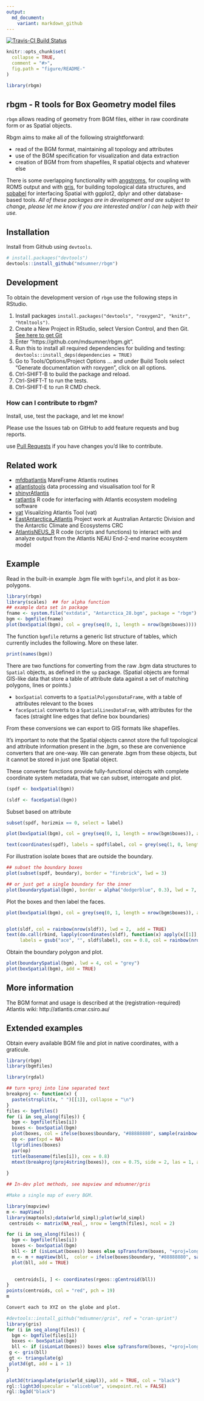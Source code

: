 ```yaml
---
output:
  md_document:
    variant: markdown_github
---
```


[![Travis-CI Build Status](https://travis-ci.org/mdsumner/rbgm.svg?branch=master)](https://travis-ci.org/mdsumner/rbgm)

<!-- README.md is generated from README.Rmd. Please edit that file -->

```r
knitr::opts_chunk$set(
  collapse = TRUE,
  comment = "#>",
  fig.path = "figure/README-"
)

library(rbgm)
```

## rbgm - R tools for Box Geometry model files

`rbgm` allows reading of geometry from BGM files, either in raw
coordinate form or as Spatial objects. 

Rbgm aims to make all of the following straightforward: 

* read of the BGM format, maintaining all topology and attributes
* use of the BGM specification for visualization and data extraction
* creation of BGM from from shapefiles, R spatial objects and whatever else

There is some overlapping functionality with [angstroms](https://github.com/mdsumner/angstroms), for coupling with ROMS output and with [gris](https://github.com/mdsumner/gris), for building
topological data structures, and [spbabel](https://github.com/mdsumner/babel) for interfacing Spatial with ggplot2, dplyr and other database-based tools. *All of these packages are in development and are subject to change, please let me know if you are interested and/or I can help with their use.* 

## Installation

Install from Github using `devtools`. 

```r
# install.packages("devtools")
devtools::install_github("mdsumner/rbgm")
```

## Development

To obtain the development version of `rbgm` use the following steps in RStudio. 

1. Install packages `install.packages("devtools", "roxygen2", "knitr", "htmltools")`.  
2. Create a New Project in RStudio, select Version Control, and then Git. [See here to get Git]( https://support.rstudio.com/hc/en-us/articles/200532077?version=0.99.892&mode=desktop)
3. Enter "https://github.com/mdsumner/rbgm.git".
4. Run this to install all required dependencies for building and testing: `devtools::install_deps(dependencies = TRUE)`
5. Go to Tools/Options/Project Options ... and under Build Tools select "Generate documentation with roxygen", click on all options.
6. Ctrl-SHIFT-B to build the package and reload.
7. Ctrl-SHIFT-T to run the tests. 
8. Ctrl-SHIFT-E to run R CMD check.


### How can I contribute to rbgm? 

Install, use, test the package, and let me know! 

Please use the Issues tab on GitHub to add feature requests and bug reports. 

use [Pull Requests](http://r-pkgs.had.co.nz/git.html#git-pullreq) if you have changes you'd like to contribute. 

## Related work


* [mfdbatlantis](https://github.com/mareframe/mfdbatlantis) MareFrame Atlantis routines
* [atlantistools](https://github.com/alketh/atlantistools) data processing and visualisation tool for R
* [shinyrAtlantis](https://github.com/shanearichards/shinyrAtlantis)
* [ratlantis](https://github.com/jsgosnell/ratlantis)  R code for interfacing with Atlantis ecosystem modeling software
* [vat](https://github.com/mareframe/vat)	 Visualizing Atlantis Tool (vat)
* [EastAntarctica_Atlantis](https://github.com/AustralianAntarcticDivision/EastAntarctica_Atlantis) Project work at Australian Antarctic Division and the Antarctic Climate and Ecosystems CRC
* [AtlantisNEUS_R](https://github.com/erikjsolsen/AtlantisNEUS_R) R code (scripts and functions) to interact with and analyze output from the Atlantis NEAU End-2-end marine ecosystem model


## Example

Read in the built-in example .bgm file with `bgmfile`, and plot it as box-polygons. 

```r
library(rbgm)
library(scales)  ## for alpha function
## example data set in package
fname <- system.file("extdata", "Antarctica_28.bgm", package = "rbgm")
bgm <- bgmfile(fname)
plot(boxSpatial(bgm), col = grey(seq(0, 1, length = nrow(bgm$boxes))))
```

The function `bgmfile` returns a generic list structure of tables, which currently includes the following. More on these later. 

```r
print(names(bgm))
```

There are two functions for converting from the raw .bgm data structures to `Spatial` objects, as defined in the `sp` package. (Spatial objects are formal GIS-like data that store a table of attribute data against a set of matching polygons, lines or points.)

* `boxSpatial` converts to a `SpatialPolygonsDataFrame`, with a table of attributes relevant to the boxes
* `faceSpatial` converts to a `SpatialLinesDataFram`, with attributes for the faces (straight line edges that define box boundaries)

From these conversions we can export to GIS formats like shapefiles. 

It's important to note that the Spatial objects cannot store the full topological and attribute information present in the .bgm, so these are convenience converters that are one-way. We can generate .bgm from these objects, but it cannot be stored in just one Spatial object. 

These converter functions provide fully-functional objects with complete coordinate system metadata, that we can subset, interrogate and plot. 

```r
(spdf <- boxSpatial(bgm))

(sldf <- faceSpatial(bgm))
```


Subset based on attribute

```r
subset(spdf, horizmix == 0, select = label)

plot(boxSpatial(bgm), col = grey(seq(0, 1, length = nrow(bgm$boxes)), alpha = 0.5))

text(coordinates(spdf), labels = spdf$label, col = grey(seq(1, 0, length = nrow(bgm$boxes))), cex = 0.8)
```

For illustration isolate boxes that are outside the boundary. 

```r
## subset the boundary boxes
plot(subset(spdf, boundary), border = "firebrick", lwd = 3)

## or just get a single boundary for the inner
plot(boundarySpatial(bgm), border = alpha("dodgerblue", 0.3), lwd = 7, add = TRUE)
```

Plot the boxes and then label the faces. 

```r
plot(boxSpatial(bgm), col = grey(seq(0, 1, length = nrow(bgm$boxes)), alpha = 0.5))


plot(sldf, col = rainbow(nrow(sldf)), lwd = 2,  add = TRUE)
text(do.call(rbind, lapply(coordinates(sldf), function(x) apply(x[[1]], 2, mean))), 
     labels = gsub("ace", "", sldf$label), cex = 0.8, col = rainbow(nrow(sldf)), pos = 3)
```

Obtain the boundary polygon and plot. 

```r
plot(boundarySpatial(bgm), lwd = 4, col = "grey")
plot(boxSpatial(bgm), add = TRUE)
```

## More information

The BGM format and usage is described at the (registration-required) Atlantis wiki: http://atlantis.cmar.csiro.au/

## Extended examples

Obtain every available BGM file and plot in native coordinates, with a graticule. 


```r
library(rbgm)
library(bgmfiles)

library(rgdal)

## turn +proj into line separated text
breakproj <- function(x) {
  paste(strsplit(x, " ")[[1]], collapse = "\n")
}
files <- bgmfiles()
for (i in seq_along(files)) {
  bgm <- bgmfile(files[i])
  boxes <- boxSpatial(bgm)
  plot(boxes, col = ifelse(boxes$boundary, "#88888880", sample(rainbow(nrow(boxes), alpha = 0.5))))
  op <- par(xpd = NA)
  llgridlines(boxes)
  par(op)
  title(basename(files[i]), cex = 0.8)
  mtext(breakproj(proj4string(boxes)), cex = 0.75, side = 2, las = 1, adj = 0, line = 2, at = par("usr")[3], xpd = NA)
 
}


```



```r
## In-dev plot methods, see mapview and mdsumner/gris

#Make a single map of every BGM. 

library(mapview)
m <- mapView()
library(maptools);data(wrld_simpl);plot(wrld_simpl)
 centroids <- matrix(NA_real_, nrow = length(files), ncol = 2)

for (i in seq_along(files)) {
  bgm <- bgmfile(files[i])
  boxes <- boxSpatial(bgm)
  bll <- if (isLonLat(boxes)) boxes else spTransform(boxes, "+proj=longlat +ellps=WGS84")
  m <- m + mapView(bll,  color = ifelse(boxes$boundary, "#88888880", sample(rainbow(nrow(boxes), alpha = 0.5))),  layer.name = basename(files[i]))
  plot(bll, add = TRUE)
 

   centroids[i, ] <- coordinates(rgeos::gCentroid(bll))
}
points(centroids, col = "red", pch = 19)
m 
```





```r
Convert each to XYZ on the globe and plot. 

#devtools::install_github("mdsumner/gris", ref = "cran-sprint")
library(gris)
for (i in seq_along(files)) {
  bgm <- bgmfile(files[i])
  boxes <- boxSpatial(bgm)
  bll <- if (isLonLat(boxes)) boxes else spTransform(boxes, "+proj=longlat +ellps=WGS84")
 g <- gris(bll)
 gt <- triangulate(g)
 plot3d(gt, add = i > 1)
}

plot3d(triangulate(gris(wrld_simpl)), add = TRUE, col = "black")
rgl::light3d(specular = "aliceblue", viewpoint.rel = FALSE)
rgl::bg3d("black")
```
